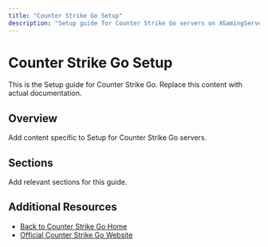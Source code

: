 ```yaml
---
title: "Counter Strike Go Setup"
description: "Setup guide for Counter Strike Go servers on XGamingServer"
---
```


# Counter Strike Go Setup

This is the Setup guide for Counter Strike Go. Replace this content with actual documentation.

## Overview

Add content specific to Setup for Counter Strike Go servers.

## Sections

Add relevant sections for this guide.

## Additional Resources

- [Back to Counter Strike Go Home](./index)
- [Official Counter Strike Go Website](https://example.com)
